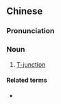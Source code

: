 ==Chinese==
{{zh-forms|type=112}}

===Pronunciation===
{{zh-pron
|m=dīngzì lùkǒu
|c=ding1 zi6 lou6 hau2
|cat=n
}}

===Noun===
{{zh-noun}}

# [[T-junction]]

====Related terms====
* {{zh-l|十字路口}}